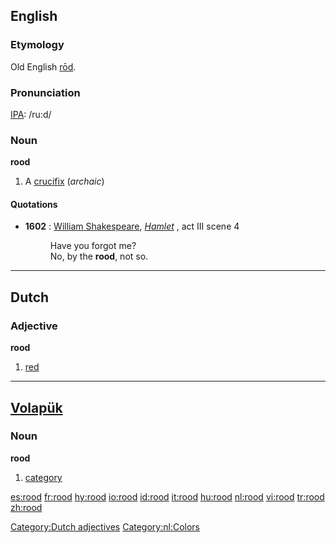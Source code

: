 ==English==
===Etymology===
Old English [[rod|rōd]].

===Pronunciation===
[[IPA]]: /ru:d/

=== Noun ===
'''rood'''

# A [[crucifix]] (''archaic'')

====Quotations====
*'''1602''' : [[w:William Shakespeare|William Shakespeare]], ''[[s:Hamlet|Hamlet]]'' , act III scene 4
*:Have you forgot me?
*:No, by the '''rood''', not so.

----

==Dutch== 
===Adjective===
'''rood'''
#[[red]]

[[Category:Dutch adjectives]]
[[Category:nl:Colors]]

----

== [[Volapük]] == 
=== Noun ===
'''rood'''

# [[category]]

[[es:rood]]
[[fr:rood]]
[[hy:rood]]
[[io:rood]]
[[id:rood]]
[[it:rood]]
[[hu:rood]]
[[nl:rood]]
[[vi:rood]]
[[tr:rood]]
[[zh:rood]]